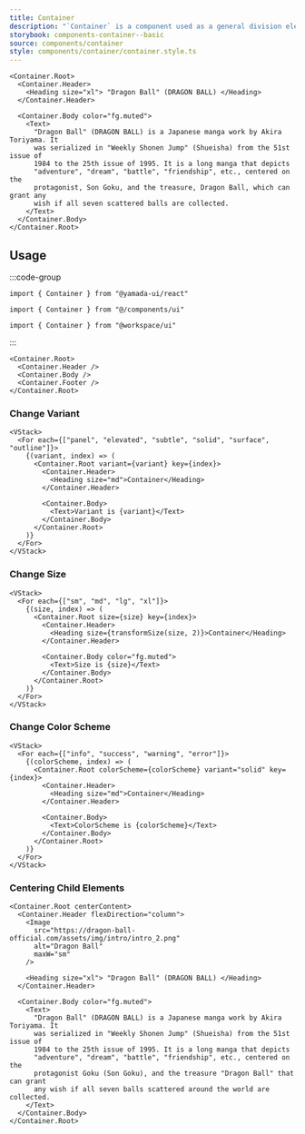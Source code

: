 ```yaml
---
title: Container
description: "`Container` is a component used as a general division element. By default, it renders the `section` element."
storybook: components-container--basic
source: components/container
style: components/container/container.style.ts
---
```


```tsx preview
<Container.Root>
  <Container.Header>
    <Heading size="xl"> "Dragon Ball" (DRAGON BALL) </Heading>
  </Container.Header>

  <Container.Body color="fg.muted">
    <Text>
      "Dragon Ball" (DRAGON BALL) is a Japanese manga work by Akira Toriyama. It
      was serialized in "Weekly Shonen Jump" (Shueisha) from the 51st issue of
      1984 to the 25th issue of 1995. It is a long manga that depicts
      "adventure", "dream", "battle", "friendship", etc., centered on the
      protagonist, Son Goku, and the treasure, Dragon Ball, which can grant any
      wish if all seven scattered balls are collected.
    </Text>
  </Container.Body>
</Container.Root>
```

## Usage

:::code-group

```tsx [package]
import { Container } from "@yamada-ui/react"
```

```tsx [alias]
import { Container } from "@/components/ui"
```

```tsx [monorepo]
import { Container } from "@workspace/ui"
```

:::

```tsx
<Container.Root>
  <Container.Header />
  <Container.Body />
  <Container.Footer />
</Container.Root>
```

### Change Variant

```tsx preview
<VStack>
  <For each={["panel", "elevated", "subtle", "solid", "surface", "outline"]}>
    {(variant, index) => (
      <Container.Root variant={variant} key={index}>
        <Container.Header>
          <Heading size="md">Container</Heading>
        </Container.Header>

        <Container.Body>
          <Text>Variant is {variant}</Text>
        </Container.Body>
      </Container.Root>
    )}
  </For>
</VStack>
```

### Change Size

```tsx preview
<VStack>
  <For each={["sm", "md", "lg", "xl"]}>
    {(size, index) => (
      <Container.Root size={size} key={index}>
        <Container.Header>
          <Heading size={transformSize(size, 2)}>Container</Heading>
        </Container.Header>

        <Container.Body color="fg.muted">
          <Text>Size is {size}</Text>
        </Container.Body>
      </Container.Root>
    )}
  </For>
</VStack>
```

### Change Color Scheme

```tsx preview
<VStack>
  <For each={["info", "success", "warning", "error"]}>
    {(colorScheme, index) => (
      <Container.Root colorScheme={colorScheme} variant="solid" key={index}>
        <Container.Header>
          <Heading size="md">Container</Heading>
        </Container.Header>

        <Container.Body>
          <Text>ColorScheme is {colorScheme}</Text>
        </Container.Body>
      </Container.Root>
    )}
  </For>
</VStack>
```

### Centering Child Elements

```tsx preview
<Container.Root centerContent>
  <Container.Header flexDirection="column">
    <Image
      src="https://dragon-ball-official.com/assets/img/intro/intro_2.png"
      alt="Dragon Ball"
      maxW="sm"
    />

    <Heading size="xl"> "Dragon Ball" (DRAGON BALL) </Heading>
  </Container.Header>

  <Container.Body color="fg.muted">
    <Text>
      "Dragon Ball" (DRAGON BALL) is a Japanese manga work by Akira Toriyama. It
      was serialized in "Weekly Shonen Jump" (Shueisha) from the 51st issue of
      1984 to the 25th issue of 1995. It is a long manga that depicts
      "adventure", "dream", "battle", "friendship", etc., centered on the
      protagonist Goku (Son Goku), and the treasure "Dragon Ball" that can grant
      any wish if all seven balls scattered around the world are collected.
    </Text>
  </Container.Body>
</Container.Root>
```
